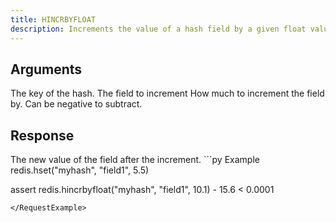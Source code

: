 ```yaml
---
title: HINCRBYFLOAT
description: Increments the value of a hash field by a given float value.
---
```


## Arguments

<ParamField body="key" type="str" required>
  The key of the hash.
</ParamField>

<ParamField body="field" type="str" required>
  The field to increment
</ParamField>

<ParamField body="increment" type="float" required>
  How much to increment the field by. Can be negative to subtract.
</ParamField>

## Response

<ResponseField type="float" required>
  The new value of the field after the increment.
</ResponseField>

<RequestExample>
```py Example
redis.hset("myhash", "field1", 5.5)

assert redis.hincrbyfloat("myhash", "field1", 10.1) - 15.6 < 0.0001
```
</RequestExample>
